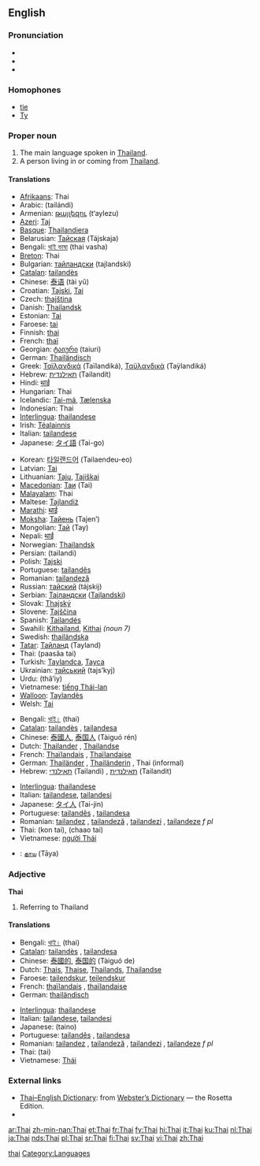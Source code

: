 {{see|thai|thaï}}
{{interwiktionary|code=th}}
==English==

===Pronunciation===
* {{IPA|/taɪ/}}
* {{audio|en-us-Thai.ogg|Audio (US)}}
* {{rhymes|aɪ}}

===Homophones===
* [[tie]]
* [[Ty]]

===Proper noun===
{{wikipedia}}
{{en-proper noun}}

# The main language spoken in [[Thailand]].
# A person living in or coming from [[Thailand]].

====Translations====
{{trans-top|language}}
* [[Afrikaans]]: Thai
* Arabic: {{Arab|[[تايلاندي]]}} (tailándi)
* Armenian: [[թայլեզու]] (t‘aylezu)
* [[Azeri]]: [[Тај]]
* [[Basque]]: [[Thailandiera]]
* Belarusian: [[Тайская]] (Tájskaja) {{f}}
* Bengali: [[থাই ভাষা]] (thai vasha)
* [[Breton]]: Thai
* Bulgarian: [[тайландски]] (tajlandski)
* [[Catalan]]: [[tailandès]] {{m}}
* Chinese: [[泰语]] (tài yǔ)
* Croatian: [[Tajski]], [[Tai]]
* Czech: [[thajština]] {{f}}
* Danish: [[Thailandsk]]
* Estonian: [[Tai]]
* Faroese: [[tai#Faroese|tai]]
* Finnish: [[thai]]
* French: [[thaï]] {{m}}
* Georgian: [[ტაიური]] (taiuri)
* German: [[Thailändisch]] {{n}}
* Greek: [[Ταϊλανδικά]] (Taïlandiká), [[Ταϋλανδικά]] (Taÿlandiká) {{n|p}}
* Hebrew: [[תאילנדית]] (Tailandít) {{f}}
* Hindi: [[थाई]]
* Hungarian: Thai
* Icelandic: [[Tai-má]], [[Tælenska]]
* Indonesian: Thai
* [[Interlingua]]: [[thailandese]]
* Irish: [[Téalainnis]]
* Italian: [[tailandese]] {{m}}
* Japanese: [[タイ語]] (Tai-go)
{{trans-mid}}
* Korean: [[타일랜드어]] (Tailaendeu-eo)
* Latvian: [[Tai]]
* Lithuanian: [[Tajų]], [[Tajiškai]]
* [[Macedonian]]: [[Таи]] (Tai)
* [[Malayalam]]: Thai
* Maltese: [[Tajlandiż]]
* [[Marathi]]: [[थाई]]
* [[Moksha]]: [[Тайень]] (Tajen’)
* Mongolian: [[Тай]] (Tay)
* Nepali: [[थाई]]
* Norwegian: [[Thailandsk]]
* Persian: {{fa-Arab|[[تایلندی]]}} (tailandi)
* Polish: [[Tajski]]
* Portuguese: [[tailandês]] {{m}}
* Romanian: [[tailandeză]] {{f}}
* Russian: [[тайский]] (tájskij) {{m}}
* Serbian: [[Тајландски]] ([[Tajlandski]])
* Slovak: [[Thajský]]
* Slovene: [[Tajščina]]
* Spanish: [[Tailandés]]
* Swahili: [[Kithailand]], [[Kithai]] ''(noun 7)''
* Swedish: [[thailändska]]
* [[Tatar]]: [[Тайланд]] (Tayland)
* Thai: {{Thai|[[ภาษาไทย]]}} (paasăa tai)
* Turkish: [[Taylandca]], [[Tayca]]
* Ukrainian: [[тайський]] (tajs’kyj)
* Urdu: {{ur-Arab|[[تهائی]]}} (thâ’iy)
* Vietnamese: [[tiếng Thái-lan]]
* [[Walloon]]: [[Taylandès]]
* Welsh: [[Tai]]
{{trans-bottom}}

{{trans-top|person}}
* Bengali: [[থাই।]] (thai)
* [[Catalan]]: [[tailandès]] {{m}}, [[tailandesa]] {{f}}
* Chinese: [[泰國人]], [[泰国人]] (Tàiguó rén)
* Dutch: [[Thailander]] {{m}}, [[Thailandse]] {{f}}
* French: [[Thaïlandais]] {{m}}, [[Thaïlandaise]] {{f}}
* German: [[Thailänder]] {{m}}, [[Thailänderin]] {{f}}, Thai {{m|f}} (informal)
* Hebrew: [[תאילנדי]] (Tailandi) {{m}}, [[תאילנדית]] (Tailandit) {{f}}
{{trans-mid}}
* [[Interlingua]]: [[thailandese]]
* Italian: [[tailandese]], [[tailandesi]] {{p}}
* Japanese: [[タイ人]] (Tai-jin)
* Portuguese: [[tailandês]] {{m}}, [[tailandesa]] {{f}}
* Romanian: [[tailandez]] {{m}}, [[tailandeză]] {{f}}, [[tailandezi]] {{p}}, [[tailandeze]] ''f pl''
* Thai: {{Thai|[[คนไทย]]}} (kon tai), {{Thai|[[ชาวไทย]]}} (chaao tai)
* Vietnamese: [[người Thái]]
{{trans-bottom}}

{{checktrans-top}}
* {{ttbc|Tamil}}: [[தாய]] (Tāya)
{{trans-bottom}}

===Adjective===
'''Thai'''

# Referring to Thailand

====Translations====
{{top}}
* Bengali: [[থাই|থাই।]] (thai)
* [[Catalan]]: [[tailandès]] {{m}}, [[tailandesa]] {{f}}
* Chinese: [[泰國的]], [[泰国的]] (Tàiguó de)
* Dutch: [[Thais]], [[Thaise]], [[Thailands]], [[Thailandse]]
* Faroese: [[tailendskur]], [[teilendskur]]
* French: [[thaïlandais]] {{m}}, [[thaïlandaise]] {{f}}
* German: [[thailändisch]]
{{mid}}
* [[Interlingua]]: [[thailandese]]
* Italian: [[tailandese]], [[tailandesi]] {{p}}
* Japanese: {{Jpan|[[タイの]]}} (taino)
* Portuguese: [[tailandês]] {{m}}, [[tailandesa]] {{f}}
* Romanian: [[tailandez]] {{m}}, [[tailandeză]] {{f}}, [[tailandezi]] {{p}}, [[tailandeze]] ''f pl''
* Thai: {{Thai|[[ไทย]]}} (tai)
* Vietnamese: [[Thái]]
{{bottom}}

===External links===
* [http://www.websters-online-dictionary.org/definition/Thai-english/ Thai–English Dictionary]: from [http://www.websters-online-dictionary.org/ Webster’s Dictionary] — the Rosetta Edition.
* {{ethnologue|code=tha}}

[[Category:English homophones|thai]]
[[Category:Languages]]

[[ar:Thai]]
[[zh-min-nan:Thai]]
[[et:Thai]]
[[fr:Thai]]
[[fy:Thai]]
[[hi:Thai]]
[[it:Thai]]
[[ku:Thai]]
[[nl:Thai]]
[[ja:Thai]]
[[nds:Thai]]
[[pl:Thai]]
[[sr:Thai]]
[[fi:Thai]]
[[sv:Thai]]
[[vi:Thai]]
[[zh:Thai]]